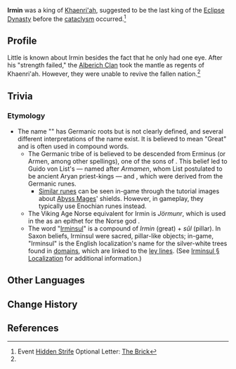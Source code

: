 {{Character Infobox
|type             = Historical
|image            = <!-- NPC {{subst:PAGENAME}}.png -->
|realname         = <!-- Optional, if different from in-game name -->
|deceased         = <!-- Past (for deceased prior to events of the game) or free response -->
|region           = Khaenri'ah
|affiliation      = Eclipse Dynasty
|title            = King of Khaenri'ah

|ancestry         = <!-- Clan/family -->
|father           = 
|mother           = 
|spouse           = 
|sibling          = 
|child            = 
|relative         = 

|voiceEN          = 
|voiceCN          = 
|voiceJP          = 
|voiceKR          = 
}}
'''Irmin''' was a king of [[Khaenri'ah]], suggested to be the last king of the [[Eclipse Dynasty]] before the [[cataclysm]] occurred.<ref name="HS">Event [[Hidden Strife]] Optional Letter: [[Hidden Strife/Story#The Brick|The Brick]]</ref>

==Profile==
Little is known about Irmin besides the fact that he only had one eye. After his "strength failed," the [[Alberich Clan]] took the mantle as regents of Khaenri'ah. However, they were unable to revive the fallen nation.<ref name="HS" />

==Trivia==
===Etymology===
*The name "{{wt|Irmin||German}}" has Germanic roots but is not clearly defined, and several different interpretations of the name exist. It is believed to mean "Great" and is often used in compound words.
**The Germanic tribe of {{w|Irminones}} is believed to be descended from Erminus (or Armen, among other spellings), one of the sons of {{w|Mannus}}. This belief led to Guido von List's {{w|Arminism}} &mdash; named after ''Armamen'', whom List postulated to be ancient Aryan priest-kings &mdash; and {{w|Armanen runes}}, which were derived from the Germanic {{w|Futhark}} runes.
***[[Languages#Runes|Similar runes]] can be seen in-game through the tutorial images about [[Abyss Mages]]' shields. However, in gameplay, they typically use Enochian runes instead.
**The Viking Age Norse equivalent for Irmin is ''Jörmunr'', which is used in the {{w|Poetic Edda}} as an epithet for the Norse god {{w|Odin}}.
**The word "[[Irminsul]]" is a compound of ''Irmin'' (great) + ''sûl'' (pillar). In Saxon beliefs, Irminsul were sacred, pillar-like objects; in-game, "Irminsul" is the English localization's name for the silver-white trees found in [[domains]], which are linked to the [[ley line]]s. (See [[Irminsul#Localization|Irminsul § Localization]] for additional information.)

==Other Languages==
{{Other Languages
|default_hidden=1
|en      = Irmin
|zhs     = 伊尔明
|zhs_rm  = Yī'ěrmíng
|zht     = 伊爾明
|zht_rm  = Yī'ěrmíng
|ja      = エルミン
|ja_rm   = Erumin
|ko      = 엘민
|ko_rm   = Elmin
|es      = Irmin
|fr      = Irmin
|ru      = Ирмин
|th      = Irmin
|vi      = Irmin
|de      = Irmin
|id      = Irmin
|pt      = Irmin
}}

==Change History==
{{Change History|2.8}}

==References==
{{Reflist}}